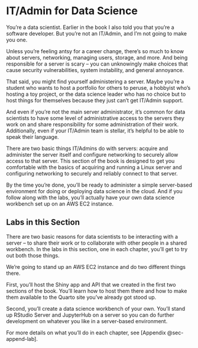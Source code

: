 # IT/Admin for Data Science {#sec-3-intro}

You're a data scientist. Earlier in the book I also told you that you're
a software developer. But you're not an IT/Admin, and I'm not going to
make you one.

Unless you're feeling antsy for a career change, there's so much to know
about servers, networking, managing users, storage, and more. And being
responsible for a server is scary -- you can unknowingly make choices
that cause security vulnerabilities, system instability, and general
annoyance.

That said, you might find yourself administering a server. Maybe you're
a student who wants to host a portfolio for others to peruse, a hobbyist
who's hosting a toy project, or the data science leader who has no
choice but to host things for themselves because they just can't get
IT/Admin support.

And even if you're not the main server administrator, it's common for
data scientists to have some level of administrative access to the
servers they work on and share responsibility for some administration of
their work. Additionally, even if your IT/Admin team is stellar, it's
helpful to be able to speak their language.

There are two basic things IT/Admins do with servers: acquire and
administer the server itself and configure networking to securely allow
access to that server. This section of the book is designed to get you
comfortable with the basics of acquiring and running a Linux server and
configuring networking to securely and reliably connect to that server.

By the time you're done, you'll be ready to administer a simple
server-based environment for doing or deploying data science in the
cloud. And if you follow along with the labs, you'll actually have your
own data science workbench set up on an AWS EC2 instance.

## Labs in this Section

There are two basic reasons for data scientists to be interacting with a
server -- to share their work or to collaborate with other people in a
shared workbench. In the labs in this section, one in each chapter,
you'll get to try out both those things.

We're going to stand up an AWS EC2 instance and do two different things
there.

First, you'll host the Shiny app and API that we created in the first
two sections of the book. You'll learn how to host them there and how to
make them available to the Quarto site you've already got stood up.

Second, you'll create a data science workbench of your own. You'll stand
up RStudio Server and JupyterHub on a server so you can do further
development on whatever you like in a server-based environment.

For more details on what you'll do in each chapter, see [Appendix
@sec-append-lab].
